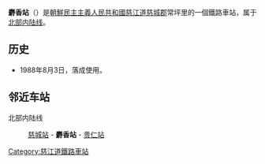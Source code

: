{{朝鮮半島車站資訊
|公司色 = blue
|文字色 = 
|站名 = 麝香站
|圖片 = 
|pxl = 
|圖片說明 =
|前一站 = [[慈城站_(慈江道)|慈城]]
|前一站距離 = 5.3
|後一站距離 = 5.5
|後一站 = [[贵仁站|贵仁]]
|所屬路線 = [[北部内陆线|北部内陆线]]
|距離 = 68.8
|起點站 = [[满浦青年站|满浦青年]]
|諺文 = 사향역
|朝鮮漢字 = 麝香驛
|文觀部式 = Sahyang-yeok
|馬-賴式 = Sahyang-yŏk
|副站名 = 
|車站編號 = 
|停站路線數 = 
|所屬公司 = [[朝鮮民主主義人民共和國鐵道省|朝鮮民主主義人民共和國鐵道省]]
|所在地 =[[慈江道|慈江道]][[慈城郡|慈城郡]]常坪里
|車站構造 = 地面车站
|月台配置 = 
|啟用年月日 =1988年8月3日
|廢站年月日 = 
|上下車人次 = 
|統計年度 = 
|轉車 = 
|備註 = 
|全寬備註 = 
}}

'''麝香站'''（{{lang-ko|사향역}}）是[[朝鮮民主主義人民共和國|朝鮮民主主義人民共和國]][[慈江道|慈江道]][[慈城郡|慈城郡]]常坪里的一個鐵路車站，属于[[北部内陆线|北部内陆线]]。

==历史==
*1988年8月3日，落成使用。

==邻近车站==
北部内陆线
:[[慈城站_(慈江道)|慈城站]] - '''麝香站''' - [[贵仁站|贵仁站]]

{{朝鲜铁路小作品}}

{{北部内陆线}}

[[Category:慈江道鐵路車站|Category:慈江道鐵路車站]]